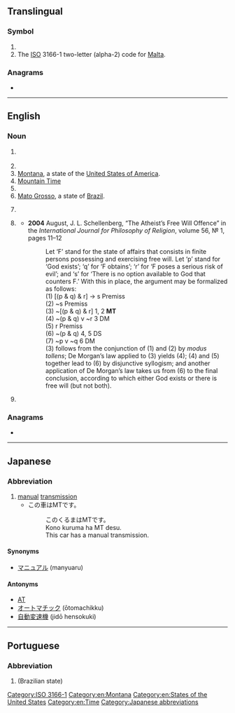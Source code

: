 {{also|mt|Mt|mT|mt.|.mt|Mt.}}
==Translingual==

===Symbol===
{{head|mul|symbol}}

# {{SI-unit-abb|mega|tesla|[[magnetic flux density]]}}
# The [[ISO]] 3166-1 two-letter (alpha-2) code for [[Malta]].

===Anagrams===
*{{l|mul|TM}}

[[Category:ISO 3166-1]]

----

==English==

===Noun===
{{en-noun|~}}

# {{lb|en|biochemistry}} {{acronym of|microtubule|lang=en}}
# {{initialism of|machine translation|lang=en}}
# [[Montana]], a state of the [[United States of America]].
# [[Mountain Time]]
# {{initialism of|[[massage]] [[therapist]]|lang=en}}
# [[Mato Grosso]], a state of [[Brazil]].
# {{lb|en|military|British}} {{initialism of|[[mechanical]] [[transport]]|lang=en}}
# {{lb|en|logic}} ''{{l|en|modus tollens}}''
#* '''2004''' August, J. L. Schellenberg, “The Atheist’s Free Will Offence” in the ''International Journal for Philosophy of Religion'', volume 56, № 1, pages 11–12
#*: Let ‘F’ stand for the state of affairs that consists in finite persons possessing and exercising free will. Let ‘p’ stand for ‘God exists’; ‘q’ for ‘F obtains’; ‘r’ for ‘F poses a serious risk of evil’; and ‘s’ for ‘There is no option available to God that counters F.’ With this in place, the argument may be formalized as follows:<br/>(1) [(p & q) & r] → s Premiss<br/>(2) ~s Premiss<br/>(3) ~[(p & q) & r] 1, 2 '''MT'''<!-- unemboldened in source --><br/>(4) ~(p & q) v ~r 3 DM<br/>(5) r Premiss<br/>(6) ~(p & q) 4, 5 DS<br/>(7) ~p v ~q 6 DM<br/>(3) follows from the conjunction of (1) and (2) by ''modus tollens''; De Morgan’s law applied to (3) yields (4); (4) and (5) together lead to (6) by disjunctive syllogism; and another application of De Morgan’s law takes us from (6) to the final conclusion, according to which either God exists or there is free will (but not both).
# {{lb|en|US|engineering}} {{abbreviation of|lang=en|metric ton}}

===Anagrams===
* {{anagrams|en|TM|Tm}}

[[Category:en:Montana]]
[[Category:en:States of the United States]]
[[Category:en:Time]]

----

==Japanese==

===Abbreviation===
{{rfc-header|Abbreviation}}
{{head|ja|abbreviation}}

# [[manual]] [[transmission]]
#* この車はMTです。
#*: このくるまはMTです。
#*: Kono kuruma ha MT desu.
#*: This car has a manual transmission.

====Synonyms====
* [[マニュアル]] (manyuaru)

====Antonyms====
* [[AT]]
* [[オートマチック]] (ōtomachikku)
* [[自動変速機]] (jidō hensokuki)

[[Category:Japanese abbreviations]]

----

==Portuguese==

===Abbreviation===
{{rfc-header|Abbreviation}}
{{head|pt|abbreviation}}

# {{abbreviation of|Mato Grosso|lang=pt}} (Brazilian state)